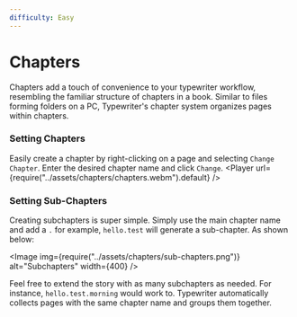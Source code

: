 ```yaml
---
difficulty: Easy
---
```



# Chapters

Chapters add a touch of convenience to your typewriter workflow, resembling the familiar structure of chapters in a book. Similar to files forming folders on a PC, Typewriter's chapter system organizes pages within chapters.

### Setting Chapters
Easily create a chapter by right-clicking on a page and selecting `Change Chapter`. Enter the desired chapter name and click `Change`.
<Player url={require("../assets/chapters/chapters.webm").default} />

### Setting Sub-Chapters
Creating subchapters is super simple. Simply use the main chapter name and add a `.` for example, `hello.test` will generate a sub-chapter. As shown below:

<Image img={require("../assets/chapters/sub-chapters.png")} alt="Subchapters" width={400} />


Feel free to extend the story with as many subchapters as needed. For instance, `hello.test.morning` would work to. Typewriter automatically collects pages with the same chapter name and groups them together.



